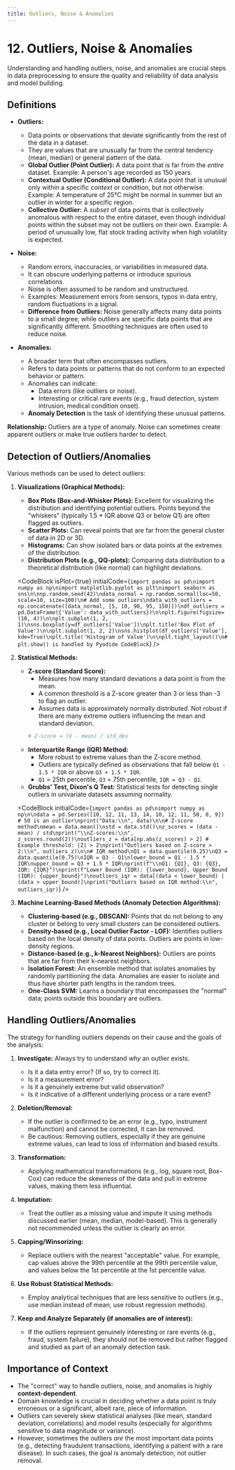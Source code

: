 ```yaml
---
title: Outliers, Noise & Anomalies
---
```


# 12. Outliers, Noise & Anomalies

Understanding and handling outliers, noise, and anomalies are crucial steps in data preprocessing to ensure the quality and reliability of data analysis and model building.

## Definitions

-   **Outliers:**
    -   Data points or observations that deviate significantly from the rest of the data in a dataset.
    -   They are values that are unusually far from the central tendency (mean, median) or general pattern of the data.
    -   **Global Outlier (Point Outlier):** A data point that is far from the *entire* dataset. Example: A person's age recorded as 150 years.
    -   **Contextual Outlier (Conditional Outlier):** A data point that is unusual only within a specific *context* or condition, but not otherwise. Example: A temperature of 25°C might be normal in summer but an outlier in winter for a specific region.
    -   **Collective Outlier:** A *subset* of data points that is collectively anomalous with respect to the entire dataset, even though individual points within the subset may not be outliers on their own. Example: A period of unusually low, flat stock trading activity when high volatility is expected.

-   **Noise:**
    -   Random errors, inaccuracies, or variabilities in measured data.
    -   It can obscure underlying patterns or introduce spurious correlations.
    -   Noise is often assumed to be random and unstructured.
    -   Examples: Measurement errors from sensors, typos in data entry, random fluctuations in a signal.
    -   **Difference from Outliers:** Noise generally affects many data points to a small degree, while outliers are specific data points that are significantly different. Smoothing techniques are often used to reduce noise.

-   **Anomalies:**
    -   A broader term that often encompasses outliers.
    -   Refers to data points or patterns that do not conform to an expected behavior or pattern.
    -   Anomalies can indicate:
        -   Data errors (like outliers or noise).
        -   Interesting or critical rare events (e.g., fraud detection, system intrusion, medical condition onset).
    -   **Anomaly Detection** is the task of identifying these unusual patterns.

**Relationship:** Outliers are a type of anomaly. Noise can sometimes create apparent outliers or make true outliers harder to detect.

## Detection of Outliers/Anomalies

Various methods can be used to detect outliers:

1.  **Visualizations (Graphical Methods):**
    -   **Box Plots (Box-and-Whisker Plots):** Excellent for visualizing the distribution and identifying potential outliers. Points beyond the "whiskers" (typically 1.5 * IQR above Q3 or below Q1) are often flagged as outliers.
    -   **Scatter Plots:** Can reveal points that are far from the general cluster of data in 2D or 3D.
    -   **Histograms:** Can show isolated bars or data points at the extremes of the distribution.
    -   **Distribution Plots (e.g., QQ-plots):** Comparing data distribution to a theoretical distribution (like normal) can highlight deviations.

    <CodeBlock
      isPlot={true}
      initialCode={`import pandas as pd\nimport numpy as np\nimport matplotlib.pyplot as plt\nimport seaborn as sns\n\nnp.random.seed(42)\ndata_normal = np.random.normal(loc=50, scale=10, size=100)\n# Add some outliers\ndata_with_outliers = np.concatenate([data_normal, [5, 10, 90, 95, 150]])\ndf_outliers = pd.DataFrame({'Value': data_with_outliers})\n\nplt.figure(figsize=(10, 4))\n\nplt.subplot(1, 2, 1)\nsns.boxplot(y=df_outliers['Value'])\nplt.title('Box Plot of Value')\n\nplt.subplot(1, 2, 2)\nsns.histplot(df_outliers['Value'], kde=True)\nplt.title('Histogram of Value')\n\nplt.tight_layout()\n# plt.show() is handled by Pyodide CodeBlock`}
    />

2.  **Statistical Methods:**
    -   **Z-score (Standard Score):**
        -   Measures how many standard deviations a data point is from the mean.
        -   A common threshold is a Z-score greater than 3 or less than -3 to flag an outlier.
        -   Assumes data is approximately normally distributed. Not robust if there are many extreme outliers influencing the mean and standard deviation.
        ```python
        # Z-score = (X - mean) / std_dev
        ```
    -   **Interquartile Range (IQR) Method:**
        -   More robust to extreme values than the Z-score method.
        -   Outliers are typically defined as observations that fall below `Q1 - 1.5 * IQR` or above `Q3 + 1.5 * IQR`.
        -   `Q1` = 25th percentile, `Q3` = 75th percentile, `IQR = Q3 - Q1`.
    -   **Grubbs' Test, Dixon's Q Test:** Statistical tests for detecting single outliers in univariate datasets assuming normality.

    <CodeBlock
      initialCode={`import pandas as pd\nimport numpy as np\n\ndata = pd.Series([10, 12, 11, 13, 14, 10, 12, 11, 50, 8, 9]) # 50 is an outlier\nprint("Data:\\n", data)\n\n# Z-score method\nmean = data.mean()\nstd = data.std()\nz_scores = (data - mean) / std\nprint("\\nZ-scores:\\n", z_scores.round(2))\noutliers_z = data[np.abs(z_scores) > 2] # Example threshold: |Z| > 2\nprint("Outliers based on Z-score > 2:\\n", outliers_z)\n\n# IQR method\nQ1 = data.quantile(0.25)\nQ3 = data.quantile(0.75)\nIQR = Q3 - Q1\nlower_bound = Q1 - 1.5 * IQR\nupper_bound = Q3 + 1.5 * IQR\nprint(f"\\nQ1: {Q1}, Q3: {Q3}, IQR: {IQR}")\nprint(f"Lower Bound (IQR): {lower_bound}, Upper Bound (IQR): {upper_bound}")\noutliers_iqr = data[(data < lower_bound) | (data > upper_bound)]\nprint("Outliers based on IQR method:\\n", outliers_iqr)`}
    />

3.  **Machine Learning-Based Methods (Anomaly Detection Algorithms):**
    -   **Clustering-based (e.g., DBSCAN):** Points that do not belong to any cluster or belong to very small clusters can be considered outliers.
    -   **Density-based (e.g., Local Outlier Factor - LOF):** Identifies outliers based on the local density of data points. Outliers are points in low-density regions.
    -   **Distance-based (e.g., k-Nearest Neighbors):** Outliers are points that are far from their k-nearest neighbors.
    -   **Isolation Forest:** An ensemble method that isolates anomalies by randomly partitioning the data. Anomalies are easier to isolate and thus have shorter path lengths in the random trees.
    -   **One-Class SVM:** Learns a boundary that encompasses the "normal" data; points outside this boundary are outliers.

## Handling Outliers/Anomalies

The strategy for handling outliers depends on their cause and the goals of the analysis:

1.  **Investigate:** Always try to understand *why* an outlier exists.
    -   Is it a data entry error? (If so, try to correct it).
    -   Is it a measurement error?
    -   Is it a genuinely extreme but valid observation?
    -   Is it indicative of a different underlying process or a rare event?

2.  **Deletion/Removal:**
    -   If the outlier is confirmed to be an error (e.g., typo, instrument malfunction) and cannot be corrected, it can be removed.
    -   Be cautious: Removing outliers, especially if they are genuine extreme values, can lead to loss of information and biased results.

3.  **Transformation:**
    -   Applying mathematical transformations (e.g., log, square root, Box-Cox) can reduce the skewness of the data and pull in extreme values, making them less influential.

4.  **Imputation:**
    -   Treat the outlier as a missing value and impute it using methods discussed earlier (mean, median, model-based). This is generally not recommended unless the outlier is clearly an error.

5.  **Capping/Winsorizing:**
    -   Replace outliers with the nearest "acceptable" value. For example, cap values above the 99th percentile at the 99th percentile value, and values below the 1st percentile at the 1st percentile value.

6.  **Use Robust Statistical Methods:**
    -   Employ analytical techniques that are less sensitive to outliers (e.g., use median instead of mean, use robust regression methods).

7.  **Keep and Analyze Separately (if anomalies are of interest):**
    -   If the outliers represent genuinely interesting or rare events (e.g., fraud, system failure), they should not be removed but rather flagged and studied as part of an anomaly detection task.

## Importance of Context
-   The "correct" way to handle outliers, noise, and anomalies is highly **context-dependent**.
-   Domain knowledge is crucial in deciding whether a data point is truly erroneous or a significant, albeit rare, piece of information.
-   Outliers can severely skew statistical analyses (like mean, standard deviation, correlations) and model results (especially for algorithms sensitive to data magnitude or variance).
-   However, sometimes the outliers *are* the most important data points (e.g., detecting fraudulent transactions, identifying a patient with a rare disease). In such cases, the goal is anomaly detection, not outlier removal.